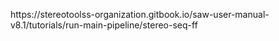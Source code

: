 

https://stereotoolss-organization.gitbook.io/saw-user-manual-v8.1/tutorials/run-main-pipeline/stereo-seq-ff
